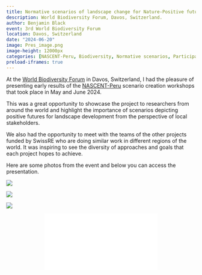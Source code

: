```yaml
---
title: Normative scenarios of landscape change for Nature-Positive futures in Peru               
description: World Biodiversity Forum, Davos, Switzerland.
author: Benjamin Black
event: 3rd World Biodiversity Forum
location: Davos, Switzerland
date: "2024-06-20"
image: Pres_image.png
image-height: 12000px
categories: [NASCENT-Peru, Biodiversity, Normative scenarios, Participatory]
preload-iframes: true
---
```


At the [World Biodiversity Forum](https://www.worldbiodiversityforum.org/en/wbf-2024) in Davos, Switzerland, I had the pleasure of presenting early results of the [NASCENT-Peru](https://nascent-peru.github.io/) scenario creation workshops that took place in May and June 2024. 

This was a great opportunity to showcase the project to researchers from around the world and highlight the importance of scenarios depicting positive futures for landscape development from the perspective of local stakeholders.

We also had the opportunity to meet with the teams of the other projects funded by SwissRE who are doing similar work in different regions of the world. It was inspiring to see the diversity of approaches and goals that each project hopes to achieve.

Here are some photos from the event and below you can access the presentation.

::: {layout-nrow=2}
![](WBF_present.jpg){group="my-gallery"}

![](WBF_group.jpg){group="my-gallery"}

![](WBF_meeting.jpg){group="my-gallery"}
:::

```{=html}
<div class="embed-container">
  <p align="center"><iframe src="WBF_pres_1962024.pdf" style="border: 0.5px" ></iframe
  /p>
</div>
```